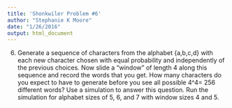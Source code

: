 ```yaml
---
title: 'Shonkwiler Problem #6'
author: "Stephanie K Moore"
date: "1/26/2016"
output: html_document
---
```


6. Generate a sequence of characters from the alphabet {a,b,c,d} with each new character chosen with equal probability and independently of the previous choices.  Now slide a "window" of length 4 along this sequence and record the words that you get.  How many characters do you expect to have to generate before you see all possible 4^4= 256 different words?  Use a simulation to answer this question.  Run the simulation for alphabet sizes of 5, 6, and 7 with window sizes 4 and 5.
